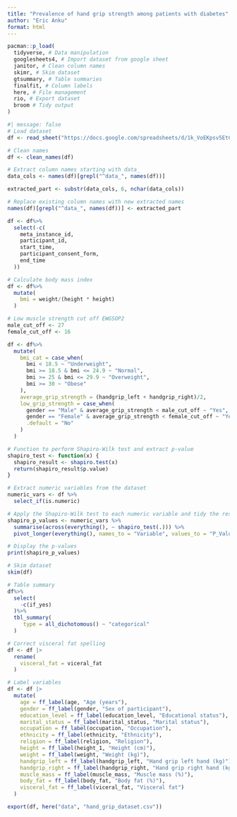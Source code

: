 ```yaml
---
title: "Prevalence of hand grip strength among patients with diabetes"
author: "Eric Anku"
format: html
---
```


```r
pacman::p_load(
  tidyverse, # Data manipulation
  googlesheets4, # Import dataset from google sheet
  janitor, # Clean column names
  skimr, # Skim dataset
  gtsummary, # Table summaries
  finalfit, # Column labels
  here, # File management
  rio, # Export dataset
  broom # Tidy output
)
```


```r
#| message: false
# Load dataset
df <- read_sheet("https://docs.google.com/spreadsheets/d/1k_VoEKpsv5EtCjwA7E0oPXegnOe0kpR3X0QN-q-4knM/edit?usp=sharing")
```

```r
# Clean names
df <- clean_names(df)
```

```r
# Extract column names starting with data_
data_cols <- names(df)[grepl("^data_", names(df))]

extracted_part <- substr(data_cols, 6, nchar(data_cols))

# Replace existing column names with new extracted names
names(df)[grepl("^data_", names(df))] <- extracted_part
```

```r
df <- df%>%
  select(-c(
    meta_instance_id,
    participant_id,
    start_time,
    participant_consent_form,
    end_time
  ))
```

```r
# Calculate body mass index
df <- df%>%
  mutate(
    bmi = weight/(height * height)
  )
```


```r
# Low muscle strength cut off EWGSOP2
male_cut_off <- 27
female_cut_off <- 16

df <- df%>%
  mutate(
    bmi_cat = case_when(
      bmi < 18.5 ~ "Underweight",
      bmi >= 18.5 & bmi <= 24.9 ~ "Normal",
      bmi >= 25 & bmi <= 29.9 ~ "Overweight",
      bmi >= 30 ~ "Obese"
    ),
    average_grip_strength = (handgrip_left + handgrip_right)/2,
    low_grip_strength = case_when(
      gender == "Male" & average_grip_strength < male_cut_off ~ "Yes",
      gender == "Female" & average_grip_strength < female_cut_off ~ "Yes",
      .default = "No"
    )
  )
```

```r
# Function to perform Shapiro-Wilk test and extract p-value
shapiro_test <- function(x) {
  shapiro_result <- shapiro.test(x)
  return(shapiro_result$p.value)
}

# Extract numeric variables from the dataset
numeric_vars <- df %>%
  select_if(is.numeric)

# Apply the Shapiro-Wilk test to each numeric variable and tidy the results
shapiro_p_values <- numeric_vars %>%
  summarise(across(everything(), ~ shapiro_test(.))) %>%
  pivot_longer(everything(), names_to = "Variable", values_to = "P_Value")

# Display the p-values
print(shapiro_p_values)
```


```r
# Skim dataset
skim(df)
```


```r
# Table summary
df%>%
  select(
    -c(if_yes)
  )%>%
  tbl_summary(
     type = all_dichotomous() ~ "categorical"
  )
```

```r
# Correct visceral fat spelling
df <- df |>
  rename(
    visceral_fat = viceral_fat
  )
```

```r
# Label variables
df <- df |>
  mutate(
    age = ff_label(age, "Age (years"),
    gender = ff_label(gender, "Sex of participant"),
    education_level = ff_label(education_level, "Educational status"),
    marital_status = ff_label(marital_status, "Marital status"),
    occupation = ff_label(occupation, "Occupation"),
    ethnicity = ff_label(ethnicity, "Ethnicity"),
    religion = ff_label(religion, "Religion"),
    height = ff_label(height_1, "Height (cm)"),
    weight = ff_label(weight, "Weight (kg)"),
    handgrip_left = ff_label(handgrip_left, "Hand grip left hand (kg)"),
    handgrip_right = ff_label(handgrip_right, "Hand grip right hand (kg)"),
    muscle_mass = ff_label(muscle_mass, "Muscle mass (%)"),
    body_fat = ff_label(body_fat, "Body fat (%)"),
    visceral_fat = ff_label(viceral_fat, "Visceral fat")
  )
```

```r
export(df, here("data", "hand_grip_dataset.csv"))
```

